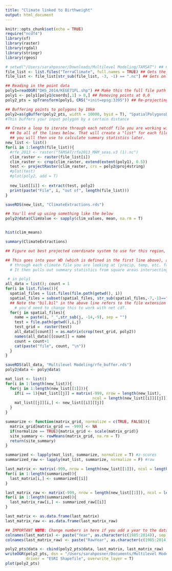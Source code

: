 ```yaml
---
title: "Climate linked to Birthweight"
output: html_document
---
```


```r
knitr::opts_chunk$set(echo = TRUE)
require("ncdf4")
library(sf)
library(raster)
library(rgdal)
library(stringr)
library(rgeos)

# setwd("/Users/sarahposner/Downloads/Multilevel Modeling/TAMSAT") ## Choose file name which has all rasters in it
file_list <- list.files("TerraClimate", full.names = TRUE) ## Gets the names of all files in working directory
file_list <- file_list[str_sub(file_list, -3, -1) == ".nc"] ## Gets only the netCDF files

## Reading in the point data
poly1=readOGR("DHS_2014/KEGE71FL.shp") ## Make this the full file path
poly1 <- poly1[poly1@coords[,1] > 0,] ## Removing points at 0,0
poly2_pts = spTransform(poly1, CRS("+init=epsg:3395")) ## Re-projecting polygon to match raster projection. You'll need to make sure this is a good projection for Kenya

## Buffering points to polygons by 10km
poly2=as(gBuffer(poly2_pts, width = 10000, byid = T), "SpatialPolygonsDataFrame")
#This buffers your input polygon by a certain distance

## Create a loop to iterate through each netcdf file you are working with and
  ## Do all of the lines below. That will create a "list" for each file that
  ## you will then use to calculate summary statistics later.
new_list <- list()
for(i in 1:length(file_list)){
  #rfe_2013 <- raster("TAMSAT/rfe2013_MAM_seas.v3 (1).nc")
  clim_raster <- raster(file_list[i])
  clim_raster <- crop(clim_raster, extend(extent(poly1), 0.5))
  test <- projectRaster(clim_raster, crs = poly2@proj4string)
  #plot(test)
  #plot(poly2, add = T)
  
  new_list[[i]] <- extract(test, poly2)
  print(paste("File", i, "out of", length(file_list)))
}

saveRDS(new_list, "ClimateExtractions.rds")

## You'll end up using something like the below
poly2@data$ClimValue <- sapply(clim_values, mean, na.rm = T)


hist(clim_means)

summary(ClimateExtractions) 

## Figure out best projected coordinate system to use for this region, reproject both the raster and shapefile

## This goes into your WD (which is defined in the first line above), and loops
  # through each climate file you are looking at (precip, temp, etc. for each month)
  # It then pulls out summary statistics from square areas intersecting the polygondefined

 # in poly1
all_data = list(); count = 1
for(i in list.files()){
  spatial_files = list.files(file.path(getwd(), i))
  spatial_files = subset(spatial_files, str_sub(spatial_files,-7,-1)=="rfe_2013")
  ## Note the "bil.bil" in the above line refers to the file extension of the rasters.
    # you'd need to change this to work with net cdf.
  for(j in spatial_files){
    name = paste(i, "_",str_sub(j, -14,-9), sep = "")
    test = file.path(getwd(),i,j)
    test_grid =  raster(test)
    all_data[[count]] = as.matrix(crop(test_grid, poly2))
    names(all_data)[[count]] = name
    count = count+1
    cat(paste("file", count, "\n"))
  }
}

saveRDS(all_data, "Multilevel Modeling/rfe_buffer.rds")
poly2@data <- poly@data$

```

```r
mat_list <- list()
for(i in 1:length(new_list)){
  for(j in 1:length(new_list[[1]])){
    if(i == 1){mat_list[[j]] = matrix(-999, nrow = length(new_list),
                                      ncol = length(new_list[[i]][[j]]))}
    mat_list[[j]][i,] <- new_list[[i]][[j]]
  }
}

summarize <- function(matrix_grid, normalize = c(TRUE, FALSE)){
  matrix_grid[matrix_grid == -999] <- NA
  if(normalize == TRUE){matrix_grid <- scale(matrix_grid)}
  site_summary <- rowMeans(matrix_grid, na.rm = T)
  return(site_summary)
}

summarized <- lapply(mat_list, summarize, normalize = T) #z-scores
summarized_raw <- lapply(mat_list, summarize, normalize = F) #raw 

last_matrix <- matrix(-999, nrow = length(new_list[[1]]), ncol = length(new_list))
for(i in 1:length(summarized)){
  last_matrix[i,] <- summarized[[i]]
}

last_matrix_raw <- matrix(-999, nrow = length(new_list[[1]]), ncol = length(new_list))
for(i in 1:length(summarized)){
  last_matrix_raw[i,] <- summarized_raw[[i]]
}

last_matrix <- as.data.frame(last_matrix)
last_matrix_raw <- as.data.frame(last_matrix_raw)

## IMPORTANT NOTE: Change numbers in here if you add a year to the dataset (like 1985 or 2015)
colnames(last_matrix) <- paste("Year", as.character(c(1985:2014)), sep = "_")
colnames(last_matrix_raw) <- paste("RawYear", as.character(c(1985:2014)), sep = "_")

poly2_pts@data <- cbind(poly2_pts@data, last_matrix, last_matrix_raw)
writeOGR(poly2_pts, dsn = "/Users/sarahposner/Documents/Multilevel Modeling/Summarized Data", layer = "Kyle_Code",
         driver = "ESRI Shapefile", overwrite_layer = T)
plot(poly2_pts)
```

```r

```






